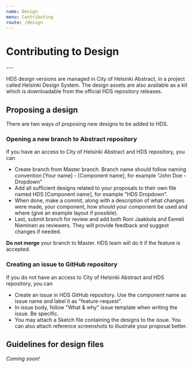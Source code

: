 ```yaml
---
name: Design
menu: Contributing
route: /design
---
```



# Contributing to Design
<LargeParagraph>
    ---
</LargeParagraph>

<p>HDS design versions are managed in City of Helsinki Abstract, in a project called Helsinki Design System. The design assets are also available as a kit which is downloadable from the official <Link href="https://github.com/City-of-Helsinki/helsinki-design-system/releases" external>HDS repository releases</Link>.</p>

## Proposing a design
There are two ways of proposing new designs to be added to HDS.

### Opening a new branch to Abstract repository

If you have an access to City of Helsinki Abstract and HDS repository, you can 
- Create branch from Master branch. Branch name should follow naming convention [Your name] - [Component name], for example "John Doe - Dropdown"
- Add all sufficient designs related to your proposals to their own file named HDS [Component name], for example "HDS Dropdown".
- When done, make a commit, along with a description of what changes were made, your component, how should your component be used and where (give an example layout if possible).
- Last, submit branch for review and add both Roni Jaakkola and Eemeli Nieminen as reviewers. They will provide feedback and suggest changes if needed.

**Do not merge** your branch to Master. HDS team will do it if the feature is accepted.

### Creating an issue to GitHub repository

If you do not have an access to City of Helsinki Abstract and HDS repository, you can 
- Create an issue in HDS GitHub repository. Use the component name as issue name and label it as "feature-request".
- In issue body, follow "What & why" issue template when writing the issue. Be specific.
- You may attach a Sketch file containing the designs to the issue. You can also attach reference screenshots to illustrate your proposal better.

## Guidelines for design files

_Coming soon!_